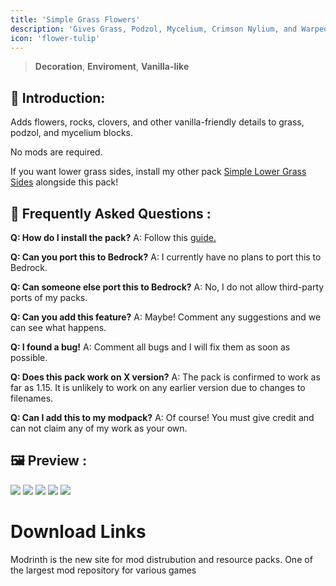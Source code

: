---
title: 'Simple Grass Flowers'
description: 'Gives Grass, Podzol, Mycelium, Crimson Nylium, and Warped Nylium vanilla-friendly flowers, clovers, and rocks!'
icon: 'flower-tulip'
---

> <Icon icon="house" iconType="regular" /> **Decoration**, <Icon icon="sun-bright" iconType="regular" /> **Enviroment**, <Icon icon="ice-cream" iconType="regular" /> **Vanilla-like**

## 🌻 Introduction:
Adds flowers, rocks, clovers, and other vanilla-friendly details to grass, podzol, and mycelium blocks.

No mods are required.

If you want lower grass sides, install my other pack [Simple Lower Grass Sides](https://modrinth.com/resourcepack/simple-lower-grass-sides) alongside this pack!

## 🤔 Frequently Asked Questions :
**Q: How do I install the pack?**
A: Follow this [guide.](https://www.planetminecraft.com/blog/how-to-install-minecraft-texture-packs-4615399/)

**Q: Can you port this to Bedrock?**
A: I currently have no plans to port this to Bedrock.

**Q: Can someone else port this to Bedrock?**
A: No, I do not allow third-party ports of my packs.

**Q: Can you add this feature?**
A: Maybe! Comment any suggestions and we can see what happens.

**Q: I found a bug!**
A: Comment all bugs and I will fix them as soon as possible.

**Q: Does this pack work on X version?**
A: The pack is confirmed to work as far as 1.15. It is unlikely to work on any earlier version due to changes to filenames.

**Q: Can I add this to my modpack?**
A: Of course! You must give credit and can not claim any of my work as your own.

## 🖼️ Preview :
<img NoZoom src="https://cdn.modrinth.com/data/ti9KkMHm/images/bbdb94296f548c1558d0293e682765262d9c28ff.png"/>
<img NoZoom src="https://cdn.modrinth.com/data/ti9KkMHm/images/e3d68013aca1ade96b5e1397505c29a8b013a8f3.png"/>
<img NoZoom src="https://cdn.modrinth.com/data/ti9KkMHm/images/8d94f6717339e895307ee5201f67cd842d994f50.png"/>
<img NoZoom src="https://cdn.modrinth.com/data/ti9KkMHm/images/505707b2d780fdc203ad2ef7b5ba78088d39e244.png"/>
<img NoZoom src="https://cdn.modrinth.com/data/ti9KkMHm/images/7c8bbc313303804fc16244067a39e5de28ad4ae6.png"/>

# Download Links

<CardGroup cols={2}>
  <Card 
    title="Modrinth Download Link"
    icon= "download"
    href="https://modrinth.com/resourcepack/simple-grass-flowers"
  >
    Modrinth is the new site for mod distrubution and resource packs.
  </Card>
  <Card
    title="Curseforge Download Link"
    icon="download"
    href="https://www.curseforge.com/minecraft/texture-packs/simple-grass-flowers"
  >
    One of the largest mod repository for various games
  </Card>
</CardGroup>